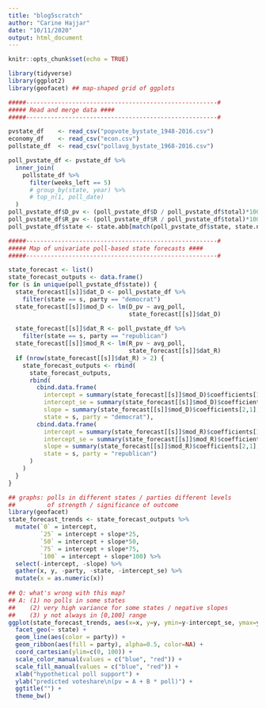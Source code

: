 ```yaml
---
title: "blog5scratch"
author: "Carine Hajjar"
date: "10/11/2020"
output: html_document
---
```


```r
knitr::opts_chunk$set(echo = TRUE)

library(tidyverse)
library(ggplot2)
library(geofacet) ## map-shaped grid of ggplots

#####------------------------------------------------------#
##### Read and merge data ####
#####------------------------------------------------------#

pvstate_df    <- read_csv("popvote_bystate_1948-2016.csv")
economy_df    <- read_csv("econ.csv")
pollstate_df  <- read_csv("pollavg_bystate_1968-2016.csv")

poll_pvstate_df <- pvstate_df %>%
  inner_join(
    pollstate_df %>% 
      filter(weeks_left == 5)
      # group_by(state, year) %>%
      # top_n(1, poll_date)
  )
poll_pvstate_df$D_pv <- (poll_pvstate_df$D / poll_pvstate_df$total)*100
poll_pvstate_df$R_pv <- (poll_pvstate_df$R / poll_pvstate_df$total)*100
poll_pvstate_df$state <- state.abb[match(poll_pvstate_df$state, state.name)]

#####------------------------------------------------------#
##### Map of univariate poll-based state forecasts ####
#####------------------------------------------------------#

state_forecast <- list()
state_forecast_outputs <- data.frame()
for (s in unique(poll_pvstate_df$state)) {
  state_forecast[[s]]$dat_D <- poll_pvstate_df %>% 
    filter(state == s, party == "democrat")
  state_forecast[[s]]$mod_D <- lm(D_pv ~ avg_poll, 
                                  state_forecast[[s]]$dat_D)
  
  state_forecast[[s]]$dat_R <- poll_pvstate_df %>% 
    filter(state == s, party == "republican")  
  state_forecast[[s]]$mod_R <- lm(R_pv ~ avg_poll, 
                                  state_forecast[[s]]$dat_R)
  if (nrow(state_forecast[[s]]$dat_R) > 2) {
    state_forecast_outputs <- rbind(
      state_forecast_outputs,
      rbind(
        cbind.data.frame(
          intercept = summary(state_forecast[[s]]$mod_D)$coefficients[1,1],
          intercept_se = summary(state_forecast[[s]]$mod_D)$coefficients[1,2],
          slope = summary(state_forecast[[s]]$mod_D)$coefficients[2,1],
          state = s, party = "democrat"),
        cbind.data.frame(
          intercept = summary(state_forecast[[s]]$mod_R)$coefficients[1,1],
          intercept_se = summary(state_forecast[[s]]$mod_R)$coefficients[1,2],
          slope = summary(state_forecast[[s]]$mod_R)$coefficients[2,1],
          state = s, party = "republican")
      )
    )
  }
}

## graphs: polls in different states / parties different levels 
##         of strength / significance of outcome
library(geofacet)
state_forecast_trends <- state_forecast_outputs %>%    
  mutate(`0` = intercept,
         `25` = intercept + slope*25,
         `50` = intercept + slope*50,
         `75` = intercept + slope*75,
         `100` = intercept + slope*100) %>%
  select(-intercept, -slope) %>%
  gather(x, y, -party, -state, -intercept_se) %>%
  mutate(x = as.numeric(x))
  
## Q: what's wrong with this map?
## A: (1) no polls in some states 
##    (2) very high variance for some states / negative slopes 
##    (3) y not always in [0,100] range
ggplot(state_forecast_trends, aes(x=x, y=y, ymin=y-intercept_se, ymax=y+intercept_se)) + 
  facet_geo(~ state) +
  geom_line(aes(color = party)) + 
  geom_ribbon(aes(fill = party), alpha=0.5, color=NA) +
  coord_cartesian(ylim=c(0, 100)) +
  scale_color_manual(values = c("blue", "red")) +
  scale_fill_manual(values = c("blue", "red")) +
  xlab("hypothetical poll support") +
  ylab("predicted voteshare\n(pv = A + B * poll)") +
  ggtitle("") +
  theme_bw()
```
